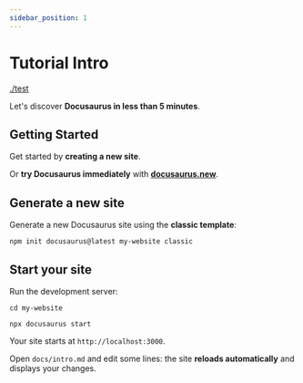 ```yaml
---
sidebar_position: 1
---
```



# Tutorial Intro

<Description>

[./test](test)

</Description>

<TableOfContents json={Json} />

Let's discover **Docusaurus in less than 5 minutes**.

## Getting Started

Get started by **creating a new site**.

Or **try Docusaurus immediately** with **[docusaurus.new](https://docusaurus.new)**.

## Generate a new site

Generate a new Docusaurus site using the **classic template**:

```shell
npm init docusaurus@latest my-website classic
```

## Start your site

Run the development server:

```shell
cd my-website

npx docusaurus start
```

Your site starts at `http://localhost:3000`.

Open `docs/intro.md` and edit some lines: the site **reloads automatically** and displays your changes.
